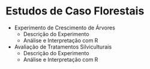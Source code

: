 # Estudos de Caso Florestais

- Experimento de Crescimento de Árvores
     - Descrição do Experimento
     - Análise e Interpretação com R
- Avaliação de Tratamentos Silviculturais
     - Descrição do Experimento
     - Análise e Interpretação com R
